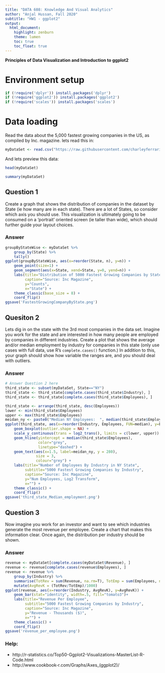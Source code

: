 ```yaml
---
title: "DATA 608: Knowledge And Visual Analytics"
author: "Anjal Hussan, Fall 2020"
subtitle: "HW1 - ggplot2"
output:
  html_document:
    highlight: zenburn
    theme: lumen
    toc: true
    toc_float: true
---
```


**Principles of Data Visualization and Introduction to ggplot2**

# Environment setup

```r
if (!require('dplyr')) install.packages('dplyr')
if (!require('ggplot2')) install.packages('ggplot2')
if (!require('scales')) install.packages('scales')
```

# Data loading

Read the data about the 5,000 fastest growing companies in the US, as compiled by Inc. magazine. lets read this in:

```r

myDataSet <- read.csv("https://raw.githubusercontent.com/charleyferrari/CUNY_DATA_608/master/module1/Data/inc5000_data.csv", header= TRUE)

```

And lets preview this data:

```r
head(myDataSet)
```
```r

summary(myDataSet)

```


## Question 1

Create a graph that shows the distribution of companies in the dataset by State (ie how many are in each state). There are a lot of States, so consider which axis you should use. This visualization is ultimately going to be consumed on a 'portrait' oriented screen (ie taller than wide), which should further guide your layout choices.

### Answer

```r

groupByStateWise <- myDataSet %>% 
    group_by(State) %>% 
    tally()
ggplot(groupByStateWise, aes(x=reorder(State, n), y=n)) + 
    geom_point(size=1) + 
    geom_segment(aes(x=State, xend=State, y=0, yend=n)) +
    labs(title="Distribution of 5000 Fastest Growing Companies by State", 
         caption="Source: Inc Magazine",
         y="Counts", 
         x="State") + 
    theme_classic(base_size = 8) +
    coord_flip()
ggsave('FastestGrowingCompanyByState.png')

```

## Quesiton 2

Lets dig in on the state with the 3rd most companies in the data set. Imagine you work for the state and are interested in how many people are employed by companies in different industries. Create a plot that shows the average and/or median employment by industry for companies in this state (only use cases with full data, use R's `complete.cases()` function.) In addition to this, your graph should show how variable the ranges are, and you should deal with outliers.

### Answer

```r

# Answer Question 2 here
third_state <- subset(myDataSet, State=="NY")
third_state <- third_state[complete.cases(third_state$Industry), ] 
third_state <- third_state[complete.cases(third_state$Employees), ] 

third_state <- arrange(third_state, desc(Employees))
lower <- min(third_state$Employees)
upper <- max(third_state$Employees)
meidan_ny <- paste0("Median NY Employees:  ", median(third_state$Employees))
ggplot(third_state, aes(x=reorder(Industry, Employees, FUN=median), y=Employees)) + 
    geom_boxplot(outlier.shape = NA) + 
    scale_y_continuous(trans = log2_trans(), limits = c(lower, upper)) +
    geom_hline(yintercept = median(third_state$Employees),
               color="grey", 
               linetype="dashed") +
    geom_text(aes(x=1.5, label=meidan_ny, y = 280), 
              size = 3,
              colour="grey") +
    labs(title="Number of Employees By Industry in NY State",
         subtitle="5000 Fastest Growing Companies by Industry",
         caption="Source: Inc Magazine",
         y="Num Employees, Log2 Transform", 
         x="") + 
    theme_classic() +
    coord_flip()
ggsave('third_state_Median_employment.png')

```

## Question 3

Now imagine you work for an investor and want to see which industries generate the most revenue per employee. Create a chart that makes this information clear. Once again, the distribution per industry should be shown.

### Answer
```r

revenue <- myDataSet[complete.cases(myDataSet$Revenue), ]
revenue <- revenue[complete.cases(revenue$Employees), ] 
revenue <- revenue %>%
    group_by(Industry) %>%
    summarise(TotRev = sum(Revenue, na.rm=T), TotEmp = sum(Employees, na.rm=T)) %>%
    mutate(AvgRevK = (TotRev/TotEmp)/1000)
ggplot(revenue, aes(x=reorder(Industry, AvgRevK), y=AvgRevK)) + 
    geom_bar(stat="identity", width=.5, fill="tomato3")+ 
    labs(title="Revenue Per Employee",
         subtitle="5000 Fastest Growing Companies by Industry", 
         caption="Source: Inc Magazine",
         y="Revenue - Thousands ($)", 
         x="") + 
    theme_classic() +
    coord_flip()
ggsave('revenue_per_employee.png')
```

### Help:
* http://r-statistics.co/Top50-Ggplot2-Visualizations-MasterList-R-Code.html
* http://www.cookbook-r.com/Graphs/Axes_(ggplot2)/
